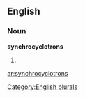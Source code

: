
==English==

===Noun===
'''synchrocyclotrons'''

# {{plural of|[[synchrocyclotron]]}}

[[Category:English plurals]]

[[ar:synchrocyclotrons]]